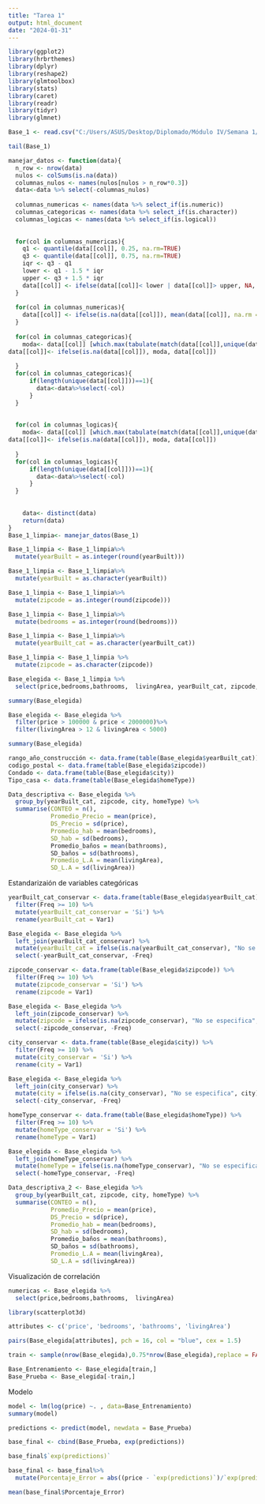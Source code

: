 ---
title: "Tarea 1"
output: html_document
date: "2024-01-31"
---
```{r}
library(ggplot2)
library(hrbrthemes)
library(dplyr)
library(reshape2)
library(glmtoolbox)
library(stats)
library(caret)
library(readr)
library(tidyr)
library(glmnet)
```


```{r}
Base_1 <- read.csv("C:/Users/ASUS/Desktop/Diplomado/Módulo IV/Semana 1/Tarea/FLORIDA2.csv")

tail(Base_1)

```


```{r,message=FALSE, warning=FALSE}

manejar_datos <- function(data){
  n_row <- nrow(data)
  nulos <- colSums(is.na(data))
  columnas_nulos <- names(nulos[nulos > n_row*0.3])
  data<-data %>% select(-columnas_nulos)
  
  columnas_numericas <- names(data %>% select_if(is.numeric))
  columnas_categoricas <- names(data %>% select_if(is.character))
  columnas_logicas <- names(data %>% select_if(is.logical))
  
  
  for(col in columnas_numericas){
    q1 <- quantile(data[[col]], 0.25, na.rm=TRUE)
    q3 <- quantile(data[[col]], 0.75, na.rm=TRUE)
    iqr <- q3 - q1
    lower <- q1 - 1.5 * iqr
    upper <- q3 + 1.5 * iqr
    data[[col]] <- ifelse(data[[col]]< lower | data[[col]]> upper, NA, data[[col]])
  }
  
  for(col in columnas_numericas){
    data[[col]] <- ifelse(is.na(data[[col]]), mean(data[[col]], na.rm = TRUE), data[[col]])
  }
  
  for(col in columnas_categoricas){
    moda<- data[[col]] [which.max(tabulate(match(data[[col]],unique(data[[col]]))))]
data[[col]]<- ifelse(is.na(data[[col]]), moda, data[[col]])
    
  }
  for(col in columnas_categoricas){
      if(length(unique(data[[col]]))==1){
        data<-data%>%select(-col)
      }
  }
  
  
  for(col in columnas_logicas){
    moda<- data[[col]] [which.max(tabulate(match(data[[col]],unique(data[[col]]))))]
data[[col]]<- ifelse(is.na(data[[col]]), moda, data[[col]])
    
  }
  for(col in columnas_logicas){
      if(length(unique(data[[col]]))==1){
        data<-data%>%select(-col)
      }
  }
  
  
    data<- distinct(data)
    return(data)
}
Base_1_limpia<- manejar_datos(Base_1)


```


```{r}
Base_1_limpia <- Base_1_limpia%>%
  mutate(yearBuilt = as.integer(round(yearBuilt)))

Base_1_limpia <- Base_1_limpia%>%
  mutate(yearBuilt = as.character(yearBuilt))

Base_1_limpia <- Base_1_limpia%>%
  mutate(zipcode = as.integer(round(zipcode)))

Base_1_limpia <- Base_1_limpia%>%
  mutate(bedrooms = as.integer(round(bedrooms)))

Base_1_limpia <- Base_1_limpia%>%
  mutate(yearBuilt_cat = as.character(yearBuilt_cat))

Base_1_limpia <- Base_1_limpia %>%
  mutate(zipcode = as.character(zipcode))


```



```{r}
Base_elegida <- Base_1_limpia %>%
  select(price,bedrooms,bathrooms,  livingArea, yearBuilt_cat, zipcode, city, homeType)

summary(Base_elegida)
```


```{r}
Base_elegida <- Base_elegida %>%
  filter(price > 100000 & price < 2000000)%>%
  filter(livingArea > 12 & livingArea < 5000)

summary(Base_elegida)

```

```{r}
rango_año_construcción <- data.frame(table(Base_elegida$yearBuilt_cat))
codigo_postal <- data.frame(table(Base_elegida$zipcode))
Condado <- data.frame(table(Base_elegida$city))
Tipo_casa <- data.frame(table(Base_elegida$homeType))
```



```{r}
Data_descriptiva <- Base_elegida %>%
  group_by(yearBuilt_cat, zipcode, city, homeType) %>%
  summarise(CONTEO = n(),
            Promedio_Precio = mean(price),
            DS_Precio = sd(price),
            Promedio_hab = mean(bedrooms),
            SD_hab = sd(bedrooms),
            Promedio_baños = mean(bathrooms),
            SD_baños = sd(bathrooms),
            Promedio_L.A = mean(livingArea),
            SD_L.A = sd(livingArea))
```

Estandarizaión de variables categóricas

```{r}
yearBuilt_cat_conservar <- data.frame(table(Base_elegida$yearBuilt_cat)) %>%
  filter(Freq >= 10) %>%
  mutate(yearBuilt_cat_conservar = 'Si') %>%
  rename(yearBuilt_cat = Var1)

Base_elegida <- Base_elegida %>%
  left_join(yearBuilt_cat_conservar) %>%
  mutate(yearBuilt_cat = ifelse(is.na(yearBuilt_cat_conservar), "No se especifica", yearBuilt_cat)) %>%
  select(-yearBuilt_cat_conservar, -Freq)


```

```{r}
zipcode_conservar <- data.frame(table(Base_elegida$zipcode)) %>%
  filter(Freq >= 10) %>%
  mutate(zipcode_conservar = 'Si') %>%
  rename(zipcode = Var1)

Base_elegida <- Base_elegida %>%
  left_join(zipcode_conservar) %>%
  mutate(zipcode = ifelse(is.na(zipcode_conservar), "No se especifica", zipcode)) %>%
  select(-zipcode_conservar, -Freq)

```
```{r}

city_conservar <- data.frame(table(Base_elegida$city)) %>%
  filter(Freq >= 10) %>%
  mutate(city_conservar = 'Si') %>%
  rename(city = Var1)

Base_elegida <- Base_elegida %>%
  left_join(city_conservar) %>%
  mutate(city = ifelse(is.na(city_conservar), "No se especifica", city)) %>%
  select(-city_conservar, -Freq)

```
```{r}

homeType_conservar <- data.frame(table(Base_elegida$homeType)) %>%
  filter(Freq >= 10) %>%
  mutate(homeType_conservar = 'Si') %>%
  rename(homeType = Var1)

Base_elegida <- Base_elegida %>%
  left_join(homeType_conservar) %>%
  mutate(homeType = ifelse(is.na(homeType_conservar), "No se especifica", homeType)) %>%
  select(-homeType_conservar, -Freq)

```

```{r}
Data_descriptiva_2 <- Base_elegida %>%
  group_by(yearBuilt_cat, zipcode, city, homeType) %>%
  summarise(CONTEO = n(),
            Promedio_Precio = mean(price),
            DS_Precio = sd(price),
            Promedio_hab = mean(bedrooms),
            SD_hab = sd(bedrooms),
            Promedio_baños = mean(bathrooms),
            SD_baños = sd(bathrooms),
            Promedio_L.A = mean(livingArea),
            SD_L.A = sd(livingArea))
```


Visualización de correlación 

```{r}
numericas <- Base_elegida %>%
  select(price,bedrooms,bathrooms,  livingArea)

```


```{r}
library(scatterplot3d)

attributes <- c('price', 'bedrooms', 'bathrooms', 'livingArea')

pairs(Base_elegida[attributes], pch = 16, col = "blue", cex = 1.5)
```


```{r}
train <- sample(nrow(Base_elegida),0.75*nrow(Base_elegida),replace = FALSE)

Base_Entrenamiento <- Base_elegida[train,]
Base_Prueba <- Base_elegida[-train,]

```

Modelo

```{r}
model <- lm(log(price) ~. , data=Base_Entrenamiento)
summary(model)

```

```{r}
predictions <- predict(model, newdata = Base_Prueba)

base_final <- cbind(Base_Prueba, exp(predictions))

base_final$`exp(predictions)`
```


```{r}
base_final <- base_final%>%
  mutate(Porcentaje_Error = abs((price - `exp(predictions)`)/`exp(predictions)`))

mean(base_final$Porcentaje_Error)


```

